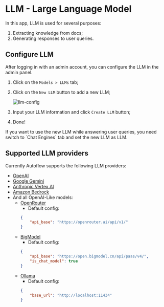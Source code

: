 # LLM - Large Language Model

In this app, LLM is used for several purposes:
1. Extracting knowledge from docs;
2. Generating responses to user queries.

## Configure LLM

After logging in with an admin account, you can configure the LLM in the admin panel.

1. Click on the `Models > LLMs` tab;
2. Click on the `New LLM` button to add a new LLM;

    ![llm-config](https://github.com/user-attachments/assets/993eec34-a99a-4acf-b4b7-a4ee8e28e3d5 "LLM Config")

3. Input your LLM information and click `Create LLM` button;
4. Done!


<Callout>
If you want to use the new LLM while answering user queries, you need switch to `Chat Engines` tab and set the new LLM as LLM.
</Callout>

## Supported LLM providers

Currently Autoflow supports the following LLM providers:

- [OpenAI](https://platform.openai.com/)
- [Google Gemini](https://gemini.google.com/)
- [Anthropic Vertex AI](https://cloud.google.com/vertex-ai/generative-ai/docs/partner-models/use-claude)
- [Amazon Bedrock](https://aws.amazon.com/bedrock/)
- And all OpenAI-Like models:
    - [OpenRouter](https://openrouter.ai/)
        - Default config:
        ```json
        {
            "api_base": "https://openrouter.ai/api/v1/"
        }
        ```
    - [BigModel](https://open.bigmodel.cn/)
        - Default config:
        ```json
        {
            "api_base": "https://open.bigmodel.cn/api/paas/v4/",
            "is_chat_model": true
        }
        ```
    - [Ollama](https://ollama.com/)
        - Default config:
        ```json
        {
            "base_url": "http://localhost:11434"
        }
        ```
